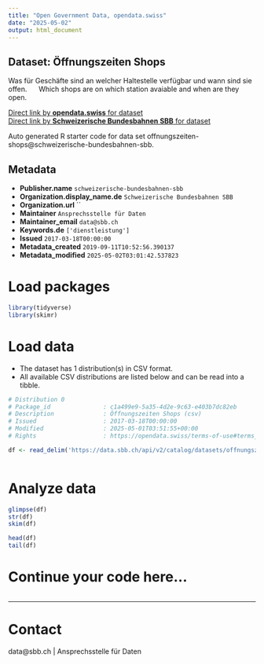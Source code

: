 ```yaml
---
title: "Open Government Data, opendata.swiss"
date: "2025-05-02"
output: html_document
---
```


## Dataset: Öffnungszeiten Shops

Was für Geschäfte sind an welcher Haltestelle verfügbar und wann sind sie offen.      Which shops are on which station avaiable and when are they open. 

[Direct link by **opendata.swiss** for dataset](https://opendata.swiss/de/dataset/offnungszeiten-shops1)<br>
[Direct link by **Schweizerische Bundesbahnen SBB** for dataset](https://data.sbb.ch/explore/dataset/offnungszeiten-shops/)

Auto generated R starter code for data set offnungszeiten-shops@schweizerische-bundesbahnen-sbb.

## Metadata

- **Publisher.name** `schweizerische-bundesbahnen-sbb`
- **Organization.display_name.de** `Schweizerische Bundesbahnen SBB`
- **Organization.url** ``
- **Maintainer** `Ansprechsstelle für Daten`
- **Maintainer_email** `data@sbb.ch`
- **Keywords.de** `['dienstleistung']`
- **Issued** `2017-03-18T00:00:00`
- **Metadata_created** `2019-09-11T10:52:56.390137`
- **Metadata_modified** `2025-05-02T03:01:42.537823`


# Load packages

```r

library(tidyverse)
library(skimr)

```

# Load data

-   The dataset has 1 distribution(s) in CSV format.
-   All available CSV distributions are listed below and can be read into a tibble.

```r

# Distribution 0
# Package_id               : c1a499e9-5a35-4d2e-9c63-e403b7dc82eb
# Description              : Öffnungszeiten Shops (csv)
# Issued                   : 2017-03-18T00:00:00
# Modified                 : 2025-05-01T03:51:55+00:00
# Rights                   : https://opendata.swiss/terms-of-use#terms_by

df <- read_delim('https://data.sbb.ch/api/v2/catalog/datasets/offnungszeiten-shops/exports/csv?use_labels=true')



```

# Analyze data

```r

glimpse(df)
str(df)
skim(df)

head(df)
tail(df)

```

# Continue your code here...

```r

```

------------------------------------------------------------------------

# Contact

data@sbb.ch | Ansprechsstelle für Daten

